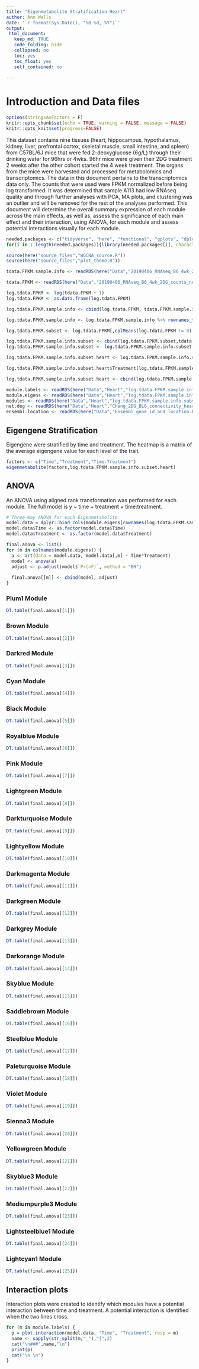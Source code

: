 ```yaml
---
title: "Eigenmetabolite Stratification Heart"
author: Ann Wells
date: '`r format(Sys.Date(), "%B %d, %Y")`'
output:
 html_document:
   keep_md: TRUE
   code_folding: hide
   collapsed: no
   toc: yes
   toc_float: yes
   self_contained: no
   
---
```


# Introduction and Data files

```r
options(stringsAsFactors = F)
knitr::opts_chunk$set(echo = TRUE, warning = FALSE, message = FALSE)
knitr::opts_knit$set(progress=FALSE)
```

This dataset contains nine tissues (heart, hippocampus, hypothalamus, kidney, liver, prefrontal cortex, skeletal muscle, small intestine, and spleen) from C57BL/6J mice that were fed 2-deoxyglucose (6g/L) through their drinking water for 96hrs or 4wks. 96hr mice were given their 2DG treatment 2 weeks after the other cohort started the 4 week treatment. The organs from the mice were harvested and processed for metabolomics and transcriptomics. The data in this document pertains to the transcriptomics data only. The counts that were used were FPKM normalized before being log transformed. It was determined that sample A113 had low RNAseq quality and through further analyses with PCA, MA plots, and clustering was an outlier and will be removed for the rest of the analyses performed. This document will determine the overall summary expression of each module across the main effects, as well as, assess the significance of each main effect and their interaction, using ANOVA, for each module and assess potential interactions visually for each module. 

```r
needed.packages <- c("tidyverse", "here", "functional", "gplots", "dplyr", "GeneOverlap", "R.utils", "reshape2","magrittr","data.table", "RColorBrewer","preprocessCore", "ARTool","emmeans", "phia", "gProfileR", "WGCNA","plotly", "pheatmap","pander", "kableExtra")
for(i in 1:length(needed.packages)){library(needed.packages[i], character.only = TRUE)}

source(here("source_files","WGCNA_source.R"))
source(here("source_files","plot_theme.R"))
```

```r
tdata.FPKM.sample.info <- readRDS(here("Data","20190406_RNAseq_B6_4wk_2DG_counts_phenotypes.RData"))

tdata.FPKM <- readRDS(here("Data","20190406_RNAseq_B6_4wk_2DG_counts_numeric.RData"))

log.tdata.FPKM <- log(tdata.FPKM + 1)
log.tdata.FPKM <- as.data.frame(log.tdata.FPKM)

log.tdata.FPKM.sample.info <- cbind(log.tdata.FPKM, tdata.FPKM.sample.info[,27238:27240])

log.tdata.FPKM.sample.info <- log.tdata.FPKM.sample.info %>% rownames_to_column() %>% filter(rowname != "A113") %>% column_to_rownames()

log.tdata.FPKM.subset <- log.tdata.FPKM[,colMeans(log.tdata.FPKM != 0) > 0.5] 

log.tdata.FPKM.sample.info.subset <- cbind(log.tdata.FPKM.subset,tdata.FPKM.sample.info[,27238:27240])
log.tdata.FPKM.sample.info.subset <- log.tdata.FPKM.sample.info.subset %>% rownames_to_column() %>% filter(rowname != "A113") %>% column_to_rownames()

log.tdata.FPKM.sample.info.subset.heart <- log.tdata.FPKM.sample.info.subset %>% rownames_to_column() %>% filter(Tissue == "Heart") %>% column_to_rownames()

log.tdata.FPKM.sample.info.subset.heart$Treatment[log.tdata.FPKM.sample.info.subset.heart$Treatment=="None"] <- "Control"

log.tdata.FPKM.sample.info.subset.heart <- cbind(log.tdata.FPKM.sample.info.subset.heart, "Time.Treatment" = paste(log.tdata.FPKM.sample.info.subset.heart$Time, log.tdata.FPKM.sample.info.subset.heart$Treatment))

module.labels <- readRDS(here("Data","Heart","log.tdata.FPKM.sample.info.subset.heart.WGCNA.module.labels.RData"))
module.eigens <- readRDS(here("Data","Heart","log.tdata.FPKM.sample.info.subset.heart.WGCNA.module.eigens.RData"))
modules <- readRDS(here("Data","Heart","log.tdata.FPKM.sample.info.subset.heart.WGCNA.module.membership.RData"))
net.deg <- readRDS(here("Data","Heart","Chang_2DG_BL6_connectivity_heart.RData"))
ensembl.location <- readRDS(here("Data","Ensembl_gene_id_and_location.RData"))
```

## Eigengene Stratification {.tabset .tabset-fade .tabset-pills}

Eigengene were stratified by time and treatment. The heatmap is a matrix of the average eigengene value for each level of the trait.

```r
factors <- c("Time","Treatment","Time.Treatment")
eigenmetabolite(factors,log.tdata.FPKM.sample.info.subset.heart)
```

## ANOVA {.tabset .tabset-fade .tabset-pills}
An ANOVA using aligned rank transformation was performed for each module. The full model is y ~ time + treatment + time:treatment.

```r
# Three-Way ANOVA for each Eigenmetabolite
model.data = dplyr::bind_cols(module.eigens[rownames(log.tdata.FPKM.sample.info.subset.heart),], log.tdata.FPKM.sample.info.subset.heart[,c("Time","Treatment")])
model.data$Time <- as.factor(model.data$Time)
model.data$Treatment <- as.factor(model.data$Treatment)

final.anova <- list()
for (m in colnames(module.eigens)) {
  a <- art(data = model.data, model.data[,m] ~ Time*Treatment)
  model <- anova(a)
  adjust <- p.adjust(model$`Pr(>F)`, method = "BH")
  
  final.anova[[m]] <- cbind(model, adjust)
}
```

### Plum1 Module
```r
DT.table(final.anova[[1]])
```

### Brown Module
```r
DT.table(final.anova[[2]])
```

### Darkred Module
```r
DT.table(final.anova[[3]])
```

### Cyan Module
```r
DT.table(final.anova[[4]])
```

### Black Module
```r
DT.table(final.anova[[5]])
```

### Royalblue Module
```r
DT.table(final.anova[[6]])
```

### Pink Module
```r
DT.table(final.anova[[7]])
```

### Lightgreen Module
```r
DT.table(final.anova[[8]])
```

### Darkturquoise Module
```r
DT.table(final.anova[[9]])
```

### Lightyellow Module
```r
DT.table(final.anova[[10]])
```

### Darkmagenta Module
```r
DT.table(final.anova[[11]])
```

### Darkgreen Module
```r
DT.table(final.anova[[12]])
```

### Darkgrey Module
```r
DT.table(final.anova[[13]])
```

### Darkorange Module
```r
DT.table(final.anova[[14]])
```

### Skyblue Module
```r
DT.table(final.anova[[15]])
```

### Saddlebrown Module
```r
DT.table(final.anova[[16]])
```

### Steelblue Module
```r
DT.table(final.anova[[17]])
```

### Paleturquoise Module
```r
DT.table(final.anova[[18]])
```

### Violet Module
```r
DT.table(final.anova[[19]])
```

### Sienna3 Module
```r
DT.table(final.anova[[20]])
```

### Yellowgreen Module
```r
DT.table(final.anova[[21]])
```

### Skyblue3 Module
```r
DT.table(final.anova[[22]])
```

### Mediumpurple3 Module
```r
DT.table(final.anova[[23]])
```

### Lightsteelblue1 Module
```r
DT.table(final.anova[[24]])
```

### Lightcyan1 Module
```r
DT.table(final.anova[[25]])
```

## Interaction plots {.tabset .tabset-fade .tabset-pills}
Interaction plots were created to identify which modules have a potential interaction between time and treatment. A potential interaction is identified when the two lines cross.

```r
for (m in module.labels) {
  p = plot.interaction(model.data, "Time", "Treatment", resp = m)
  name <- sapply(str_split(m,"_"),"[",2)
  cat("\n###",name,"\n")
  print(p)
  cat("\n \n")
}
```
